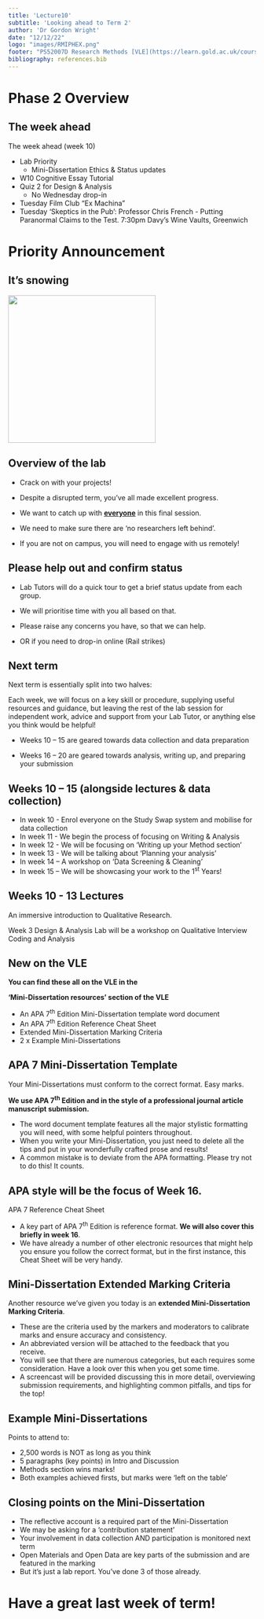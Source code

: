 ```yaml
---
title: 'Lecture10'
subtitle: 'Looking ahead to Term 2'
author: 'Dr Gordon Wright'
date: "12/12/22"
logo: "images/RMIPHEX.png"
footer: "PS52007D Research Methods [VLE](https://learn.gold.ac.uk/course/view.php?id=24472)"
bibliography: references.bib
---
```


# Phase 2 Overview

## The week ahead

The week ahead (week 10)

::: incremental
-   Lab Priority
    -   Mini-Dissertation Ethics & Status updates
-   W10 Cognitive Essay Tutorial
-   Quiz 2 for Design & Analysis
    -   No Wednesday drop-in
-   Tuesday Film Club "Ex Machina"
-   Tuesday 'Skeptics in the Pub': Professor Chris French - Putting Paranormal Claims to the Test. 7:30pm Davy's Wine Vaults, Greenwich
:::

# Priority Announcement

## It's snowing

![](images/paste-962A9B95.png){width="300"}

## Overview of the lab

::: incremental
-   Crack on with your projects!

-   Despite a disrupted term, you've all made excellent progress.

-   We want to catch up with [**everyone**]{.underline} in this final session.

-   We need to make sure there are 'no researchers left behind'.

-   If you are not on campus, you will need to engage with us remotely!
:::

## Please help out and confirm status

::: incremental
-   Lab Tutors will do a quick tour to get a brief status update from each group.

-   We will prioritise time with you all based on that.

-   Please raise any concerns you have, so that we can help.

-   OR if you need to drop-in online (Rail strikes)
:::

## Next term

Next term is essentially split into two halves:

Each week, we will focus on a key skill or procedure, supplying useful resources and guidance, but leaving the rest of the lab session for independent work, advice and support from your Lab Tutor, or anything else you think would be helpful!

::: incremental
-   Weeks 10 -- 15 are geared towards data collection and data preparation

-   Weeks 16 -- 20 are geared towards analysis, writing up, and preparing your submission 
:::

## Weeks 10 -- 15 (alongside lectures & data collection)

::: incremental
-   In week 10 - Enrol everyone on the Study Swap system and mobilise for data collection
-   In week 11 - We begin the process of focusing on Writing & Analysis
-   In week 12 - We will be focusing on 'Writing up your Method section'
-   In week 13 - We will be talking about 'Planning your analysis'
-   In week 14 -- A workshop on 'Data Screening & Cleaning'
-   In week 15 -- We will be showcasing your work to the 1^st^ Years!
:::

## Weeks 10 - 13 Lectures

An immersive introduction to Qualitative Research.

Week 3 Design & Analysis Lab will be a workshop on Qualitative Interview Coding and Analysis

## New on the VLE

**You can find these all on the VLE in the**

**'Mini-Dissertation resources' section of the VLE**

::: incremental
-   An APA 7^th^ Edition Mini-Dissertation template word document
-   An APA 7^th^ Edition Reference Cheat Sheet
-   Extended Mini-Dissertation Marking Criteria
-   2 x Example Mini-Dissertations
:::

## APA 7 Mini-Dissertation Template

Your Mini-Dissertations must conform to the correct format. Easy marks.

**We use APA 7^th^ Edition and in the style of a professional journal article manuscript submission.**

::: incremental
-   The word document template features all the major stylistic formatting you will need, with some helpful pointers throughout.
-   When you write your Mini-Dissertation, you just need to delete all the tips and put in your wonderfully crafted prose and results!
-   A common mistake is to deviate from the APA formatting. Please try not to do this! It counts.
:::

## **APA style will be the focus of Week 16.**

APA 7 Reference Cheat Sheet

::: incremental
-   A key part of APA 7^th^ Edition is reference format. **We will also cover this briefly in week 16**. 
-   We have already a number of other electronic resources that might help you ensure you follow the correct format, but in the first instance, this Cheat Sheet will be very handy.
:::

## Mini-Dissertation Extended Marking Criteria

Another resource we've given you today is an **extended Mini-Dissertation Marking Criteria**.

::: incremental
-   These are the criteria used by the markers and moderators to calibrate marks and ensure accuracy and consistency.
-   An abbreviated version will be attached to the feedback that you receive.
-   You will see that there are numerous categories, but each requires some consideration. Have a look over this when you get some time.
-   A screencast will be provided discussing this in more detail, overviewing submission requirements, and highlighting common pitfalls, and tips for the top!
:::

## Example Mini-Dissertations

Points to attend to:

::: incremental
-   2,500 words is NOT as long as you think
-   5 paragraphs (key points) in Intro and Discussion
-   Methods section wins marks!
-   [Both examples achieved firsts, but marks were 'left on the table']{.border}
:::

## Closing points on the Mini-Dissertation

::: incremental
-   The reflective account is a required part of the Mini-Dissertation
-   We may be asking for a 'contribution statement'
-   Your involvement in data collection AND participation is monitored next term
-   Open Materials and Open Data are key parts of the submission and are featured in the marking
-   But it's just a lab report. You've done 3 of those already.
:::

# Have a great last week of term!

